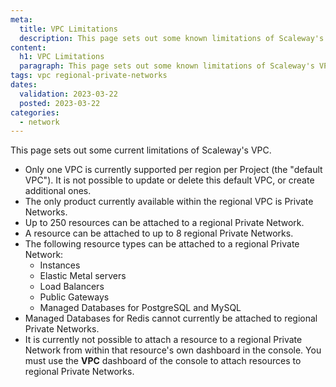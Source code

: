 ```yaml
---
meta:
  title: VPC Limitations
  description: This page sets out some known limitations of Scaleway's VPC
content:
  h1: VPC Limitations
  paragraph: This page sets out some known limitations of Scaleway's VPC
tags: vpc regional-private-networks
dates:
  validation: 2023-03-22
  posted: 2023-03-22
categories:
  - network
---
```


This page sets out some current limitations of Scaleway's VPC.

- Only one VPC is currently supported per region per Project (the "default VPC"). It is not possible to update or delete this default VPC, or create additional ones.
- The only product currently available within the regional VPC is Private Networks.
- Up to 250 resources can be attached to a regional Private Network.
- A resource can be attached to up to 8 regional Private Networks.
- The following resource types can be attached to a regional Private Network:
  - Instances
  - Elastic Metal servers
  - Load Balancers
  - Public Gateways
  - Managed Databases for PostgreSQL and MySQL
- Managed Databases for Redis cannot currently be attached to regional Private Networks.
- It is currently not possible to attach a resource to a regional Private Network from within that resource's own dashboard in the console. You must use the **VPC** dashboard of the console to attach resources to regional Private Networks.